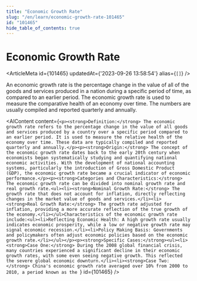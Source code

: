 ```yaml
---
title: "Economic Growth Rate"
slug: "/en/learn/economic-growth-rate-101465"
id: "101465"
hide_table_of_contents: true
---
```



# Economic Growth Rate

<ArticleMeta id={101465} updatedAt={'2023-09-26 13:58:54'} alias={`[]`} />
<div className='border-solid border-b border-t-0 my-4 border-[var(--ifm-color-gray-300)]' />

An economic growth rate is the percentage change in the value of all of the goods and services produced in a nation during a specific period of time, as compared to an earlier period. The economic growth rate is used to measure the comparative health of an economy over time. The numbers are usually compiled and reported quarterly and annually.

<AIContent content={`<p><strong>Definition:</strong> The economic growth rate refers to the percentage change in the value of all goods and services produced by a country over a specific period compared to an earlier period. It is used to measure the relative health of the economy over time. These data are typically compiled and reported quarterly and annually.</p><p><strong>Origin:</strong> The concept of the economic growth rate dates back to the early 20th century when economists began systematically studying and quantifying national economic activities. With the development of national accounting systems, particularly the introduction of Gross Domestic Product (GDP), the economic growth rate became a crucial indicator of economic performance.</p><p><strong>Categories and Characteristics:</strong> The economic growth rate can be divided into nominal growth rate and real growth rate.<ul><li><strong>Nominal Growth Rate:</strong> The growth rate that does not account for inflation, directly reflecting changes in the market value of goods and services.</li><li><strong>Real Growth Rate:</strong> The growth rate adjusted for inflation, providing a more accurate reflection of the true growth of the economy.</li></ul>Characteristics of the economic growth rate include:<ul><li>Reflecting Economic Health: A high growth rate usually indicates economic prosperity, while a low or negative growth rate may signal economic recession.</li><li>Policy Making Basis: Governments and policymakers often adjust economic policies based on the economic growth rate.</li></ul></p><p><strong>Specific Cases:</strong><ul><li><strong>Case One:</strong> During the 2008 global financial crisis, many countries experienced a significant decline in their economic growth rates, with some even seeing negative growth. This reflected the severe global economic downturn.</li><li><strong>Case Two:</strong> China's economic growth rate averaged over 10% from 2000 to 2010, a period known as the `} id={101465} />
